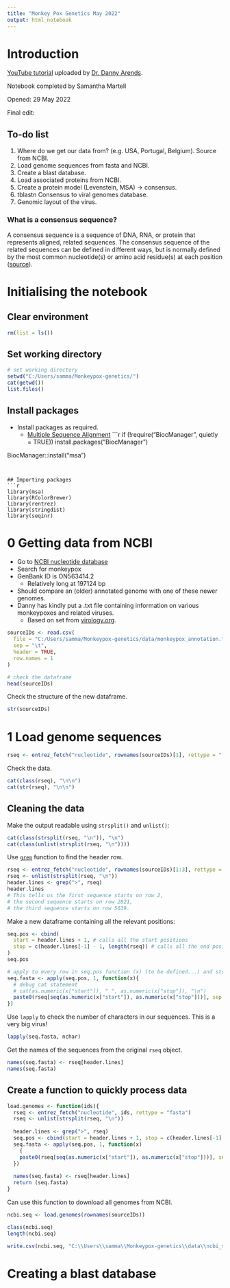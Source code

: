 ```yaml
---
title: "Monkey Pox Genetics May 2022"
output: html_notebook
---
```

# Introduction
[YouTube tutorial](https://www.youtube.com/watch?v=qhLSfx_wpeA) uploaded by [Dr. Danny Arends](https://dannyarends.nl/?).

Notebook completed by Samantha Martell

Opened: 29 May 2022

Final edit: 

## To-do list
1. Where do we get our data from? (e.g. USA, Portugal, Belgium). Source from NCBI. 
2. Load genome sequences from fasta and NCBI.
3. Create a blast database.
4. Load associated proteins from NCBI.
5. Create a protein model (Levenstein, MSA) -> consensus.
6. tblastn Consensus to viral genomes database.
7. Genomic layout of the virus.

### What is a consensus sequence?
A consensus sequence is a sequence of DNA, RNA, or protein that represents aligned, related sequences. The consensus sequence of the related sequences can be defined in different ways, but is normally defined by the most common nucleotide(s) or amino acid residue(s) at each position ([source](https://en.wikipedia.org/wiki/Consensus_sequence)).

# Initialising the notebook {.tabset}
## Clear environment
```r
rm(list = ls())
```

## Set working directory
```r
# set working directory
setwd("C:/Users/samma/Monkeypox-genetics/")
cat(getwd())
list.files()
```
## Install packages
* Install packages as required. 
  * [Multiple Sequence Alignment](https://bioconductor.org/packages/release/bioc/html/msa.html)
```r
if (!require("BiocManager", quietly = TRUE))
    install.packages("BiocManager")

BiocManager::install("msa")
```


## Importing packages
```r
library(msa)
library(RColorBrewer)
library(rentrez)
library(stringdist)
library(seqinr)
```

# 0 Getting data from NCBI
* Go to [NCBI nucleotide database](https://www.ncbi.nlm.nih.gov/nuccore)
* Search for monkeypox
* GenBank ID is ON563414.2
  * Relatively long at 197124 bp
* Should compare an (older) annotated genome with one of these newer genomes. 
* Danny has kindly put a .txt file containing information on various monkeypoxes and related viruses.
  * Based on set from [virology.org](https://www.pascv.org/default.aspx).
  
```r
sourceIDs <- read.csv(
  file = "C:/Users/samma/Monkeypox-genetics/data/monkeypox_annotation.txt", 
  sep = "\t", 
  header = TRUE, 
  row.names = 1
)

# check the dataframe
head(sourceIDs)
```
Check the structure of the new dataframe. 
```r
str(sourceIDs)
```

  
# 1 Load genome sequences
```r
rseq <- entrez_fetch("nucleotide", rownames(sourceIDs)[1], rettype = "fasta")
```

Check the data.
```r
cat(class(rseq), "\n\n")
cat(str(rseq), "\n\n")
```

## Cleaning the data
Make the output readable using `strsplit()` and `unlist()`:
```r
cat(class(strsplit(rseq, "\n")), "\n")
cat(class(unlist(strsplit(rseq, "\n"))))
```

Use [`grep`](https://www.rdocumentation.org/packages/base/versions/3.6.2/topics/grep) function to find the header row.
```r
rseq <- entrez_fetch("nucleotide", rownames(sourceIDs)[1:3], rettype = "fasta")
rseq <- unlist(strsplit(rseq, "\n"))
header.lines <- grep(">", rseq)
header.lines
# This tells us the first sequence starts on row 2, 
# the second sequence starts on row 2821, 
# the third sequence starts on row 5639.
```


Make a new dataframe containing all the relevant positions:
```r
seq.pos <- cbind(
  start = header.lines + 1, # calls all the start positions
  stop = c(header.lines[-1] - 1, length(rseq)) # calls all the end positions + the final entry in header.lines
)
seq.pos
```


```r
# apply to every row in seq.pos function (x) (to be defined...) and store in seq.fasta
seq.fasta <- apply(seq.pos, 1, function(x){
  # debug cat statement
  # cat(as.numeric(x["start"]), " ", as.numeric(x["stop"]), "\n")
  paste0(rseq[seq(as.numeric(x["start"]), as.numeric(x["stop"]))], sep = "", collapse = "")
})
```

Use `lapply` to check the number of characters in our sequences. This is a very big virus!
```r
lapply(seq.fasta, nchar)
```

Get the names of the sequences from the original `rseq` object.
```r
names(seq.fasta) <- rseq[header.lines]
names(seq.fasta)
```

## Create a function to quickly process data
```r
load.genomes <- function(ids){
  rseq <- entrez_fetch("nucleotide", ids, rettype = "fasta")
  rseq <- unlist(strsplit(rseq, "\n"))
  
  header.lines <- grep(">", rseq)
  seq.pos <- cbind(start = header.lines + 1, stop = c(header.lines[-1] - 1, length(rseq)))
  seq.fasta <- apply(seq.pos, 1, function(x)
    {
    paste0(rseq[seq(as.numeric(x["start"]), as.numeric(x["stop"]))], sep = "", collapse = "")
  })
  
  names(seq.fasta) <- rseq[header.lines]
  return (seq.fasta)
}
```

Can use this function to download all genomes from NCBI.
```r
ncbi.seq <- load.genomes(rownames(sourceIDs))
```

```r
class(ncbi.seq)
length(ncbi.seq)
```

```r
write.csv(ncbi.seq, "C:\\Users\\samma\\Monkeypox-genetics\\data\\ncbi_seq.csv")
```


# Creating a blast database


